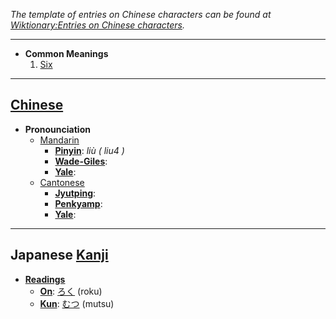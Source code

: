 ''The template of entries on Chinese characters can be found at [[Wiktionary:Entries on Chinese characters]].''

----

* '''Common Meanings'''
*# [[Six]]

----

== [[Chinese]] ==

*'''Pronounciation '''
**[[Mandarin]]
***'''[[Pinyin]]''': ''liù ( liu4 )''
***'''[[Wade-Giles]]''': 
***'''[[Yale]]''': 
**[[Cantonese]]
***'''[[Jyutping]]''': 
***'''[[Penkyamp]]''': 
***'''[[Yale]]''': 

----

== Japanese [[Kanji]] ==

*'''[[Reading]]s'''
**'''[[On]]''': [[ろく]] (roku)
**'''[[Kun]]''': [[むつ]] (mutsu)